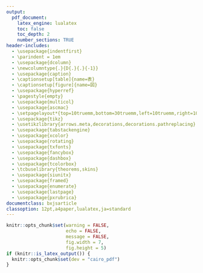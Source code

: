 ```yaml
---
output:
  pdf_document:
    latex_engine: lualatex
    toc: false
    toc_depth: 2
    number_sections: TRUE
header-includes:
  - \usepackage{indentfirst}
  - \parindent = 1em
  - \usepackage{dcolumn}
  - \newcolumntype{.}{D{.}{.}{-1}}
  - \usepackage{caption}
  - \captionsetup[table]{name=表}
  - \captionsetup[figure]{name=図}
  - \usepackage{hyperref}
  - \pagestyle{empty}
  - \usepackage{multicol}
  - \usepackage{ascmac}
  - \setpagelayout*{top=10truemm,bottom=30truemm,left=10truemm,right=10truemm}
  - \usepackage{tikz}
  - \usetikzlibrary{arrows.meta,decorations,decorations.pathreplacing}
  - \usepackage{tabstackengine}
  - \usepackage{xcolor}
  - \usepackage{rotating}
  - \usepackage{txfonts}
  - \usepackage{fancybox}
  - \usepackage{dashbox}
  - \usepackage{tcolorbox}
  - \tcbuselibrary{theorems,skins}
  - \usepackage{siunitx}
  - \usepackage{framed}
  - \usepackage{enumerate}
  - \usepackage{lastpage}
  - \usepackage{pxrubrica}
documentclass: bxjsarticle
classoption: 12pt,a4paper,lualatex,ja=standard
---
```


```r
knitr::opts_chunk$set(warning = FALSE, 
                      echo = FALSE, 
                      message = FALSE,
                      fig.width = 7,
                      fig.height = 5)
if (knitr::is_latex_output()) {
  knitr::opts_chunk$set(dev = "cairo_pdf")
}
```

\renewcommand{\thefootnote}{}
\newcounter{kaunta}
\renewcommand{\thekaunta}{\arabic{kaunta}}
\newcommand{\kaunta}{\refstepcounter{kaunta}%
\thekaunta}
\def\question{\noindent\fbox{\large\makebox[1em]{\text{\kaunta}}} \hspace{1pt}}
\newcounter{skaunta}
\renewcommand{\theskaunta}{\arabic{skaunta}}
\newcommand{\skaunta}{\refstepcounter{skaunta}%
\theskaunta}
\def\squestion{(\text{\skaunta})\hspace{2.5pt}}
\newcommand{\maru}[1]{\raise0.2ex\hbox{\textcircled{\scriptsize{#1}}}}

\newgeometry{top=10truemm,bottom=10truemm,left=20truemm,right=20truemm}

\thispagestyle{empty}
\begin{center}
\phantom{empty}

\vspace{60truemm}

\hspace{4em} {\HUGE\gtfamily\bfseries \ruby[g]{数}{すう}\hspace{2em}\ruby[g]{学}{がく}}\hspace{1em}{\large \gtfamily \bfseries （$\mathbf{1}$\ruby[g]{年}{ねん}）}\\
\vspace{84truemm}

{\large\gtfamily\bfseries \ruby[g]{注}{ちゅう}\hspace{5em}\ruby[g]{意}{い}}

\end{center}

\centering
\begin{framed}
\begin{flushleft}
\begin{enumerate}[\Large \gtfamily 1]
  \item {\large 「\ruby[g]{開始}{かいし}」の\ruby[g]{合図}{あいず}があるまでは,\ruby[g]{開}{ひら}いてはいけません。}

  \item {\large \ruby[g]{問題}{もんだい}は\pageref{LastPage}ページまであります。}

  \item {\large 「\ruby[g]{開始}{かいし}」の\ruby[g]{合図}{あいず}があったら,まず,\ruby[g]{問題用紙}{もんだいようし}・\ruby[g]{解答用紙}{かいとうようし}に,\ruby[g]{組}{くみ}・\ruby[g]{番号}{ばんごう}と\ruby[g]{名前}{なまえ}などを\ruby[g]{書}{か}きなさい。}

  \item {\large \ruby[g]{答}{こた}えは,すべて\ruby[g]{解答用紙}{かいとうようし}に\ruby[g]{書}{か}きなさい。また、\ruby[g]{所定}{しょてい}の\ruby[g]{欄}{らん}に\ruby[g]{濃}{こ}くはっきりと\ruby[g]{書}{か}きなさい。}

  \item {\large 「\ruby[g]{終了}{しゅうりょう}」の\ruby[g]{合図}{あいず}で,すぐ\ruby[g]{鉛筆}{えんぴつ}をおき,\ruby[g]{解答用紙}{かいとうようし}を\ruby[g]{裏返}{うらがえ}しにしなさい。}
\end{enumerate}
\end{flushleft}
\end{framed}

\vspace{14mm}

\begin{center}
{\large \underline{\hspace{30mm}\ruby[g]{組}{くみ} \hspace{30mm}\ruby[g]{番}{ばん} \hspace{15mm} \ruby[g]{名前}{なまえ} \hspace{60mm}}}
\end{center}

\pagestyle{plain}
\pagenumbering{arabic}

\begin{flushleft}

\question \ruby[g]{空欄}{くうらん}にあてはまる\ruby[g]{言葉}{ことば}や\ruby[g]{数字}{すうじ}を\ruby[g]{答}{こた}えなさい。

\begin{flushright}
\footnotesize{＜知・技$2 \times 6$点＞}
\end{flushright}

\ruby[g]{式}{しき}$2x + 1 = 7 \cdots \maru{1}$や$\dfrac{1}{3}x = -6 \cdots \maru{2}$のように\ruby[g]{文字}{もじ}に\ruby[g]{代入}{だいにゅう}する\ruby[g]{値}{あたい}によって、\ruby[g]{成}{な}り\ruby[g]{立}{た}ったり、\ruby[g]{成}{な}り\ruby[g]{立}{た}たなかったりする\ruby[g]{等式}{とうしき}を$\fbox{\quad \maru{\mbox{ア}} \quad}$という。また、$\maru{\mbox{ア}}$を\ruby[g]{成}{な}り\ruby[g]{立}{た}たせる\ruby[g]{文字}{もじ}の\ruby[g]{値}{あたい}を、$\maru{\mbox{ア}}$の$\fbox{\quad \maru{イ} \quad}$という。また、$\maru{ア}$の$\maru{イ}$を\ruby[g]{求}{もと}めることを\ruby[g]{方程式}{ほうていしき}を$\fbox{\quad \maru{ウ} \quad}$という。

\ruby[g]{式}{しき}$\maru{1}$と$\maru{2}$を\ruby[g]{等式}{とうしき}の\ruby[g]{性質}{せいしつ}を\ruby[g]{使}{つか}って\ruby[g]{解}{と}くと、
\begin{multicols}{2}
$$
\begin{aligned}
2x + 1 &= 7 \\
\mbox{\ruby[g]{両辺}{りょうへん}から}&\fbox{\quad \maru{\mbox{エ} \quad}}\mbox{をひくと} \\
2x &= 6 \\
\mbox{\ruby[g]{両辺}{りょうへん}を}&\fbox{\quad \maru{\mbox{オ} \quad}}でわると \\
x &= 3
\end{aligned}
$$
\columnbreak

$$
\begin{aligned}
\dfrac{1}{3}x &= 6 \\
\mbox{\ruby[g]{両辺}{りょうへん}に}&\fbox{\quad \maru{\mbox{カ} \quad}}\mbox{をかけると}\\
x &= 18
\end{aligned}
$$

\end{multicols}

\question \ruby[g]{次}{つぎ}の\ruby[g]{方程式}{ほうていしき}を\ruby[g]{解}{と}きなさい。

\begin{flushright}
\footnotesize{＜知・技$2 \times 25$点＞}
\end{flushright}

\squestion $x - 7 = 6$ \hfill \squestion $\dfrac{1}{2}x + 3 = x - 1$ \hfill \squestion $3(x - 2) = 5x - 10$ \hfill \squestion $x : 3 = 4 : 5$

\vspace{30mm}

\squestion $2x + 9 = 5$\hfill \squestion $2x + 5 = -3x + 10$ \hfill \squestion $5x + 3 = 2(x - 9)$ 

\vspace{30mm}

\squestion $\dfrac{2x - 1}{5} = \dfrac{x - 2}{4}$ \hfill \squestion $0.005x + 1.2 = 0.16x - 1$ \hfill \squestion $5 : 6 = 15 : x$ 

\vspace{30mm}

\squestion $x : (14 -x) = 3 : 4$ \hfill \squestion $-x + 8 = 3x$ \hfill \squestion $12y + 1 = 9y + 5$

\newpage

\squestion $3x - 4(2x - 1) = 29$ \hfill \squestion $2(x - 1) = 7(- x - 8)$ \hfill \squestion $1.3 - 0.8x = 0.9 - x$ 

\vspace{30mm}

\squestion $\dfrac{3}{2}a - 7 = \dfrac{1}{3}a$ \hfill \squestion $0.3(0.2x - 1) = 0.54$ \hfill \squestion $\dfrac{2}{3}x -3 = \dfrac{1}{12}(3x + 4)$

\vspace{30mm}

\squestion $(x + 1):3 = 5x :12$ \hfill \squestion $3x = 21$ \hfill \squestion $17x = -17$ 

\vspace{30mm}

\squestion $18 = -2x$ \hfill \squestion $\dfrac{x}{7} = 3$ \hfill \squestion $\dfrac{4x -5}{3} = 2x - 9$

\vspace{30mm}

\newpage

\begin{multicols}{2}
\question 
\ruby[g]{正}{ただし}さんは、\ruby[g]{右}{みぎ}の\ruby[g]{方程式}{ほうていしき}の\ruby[g]{解}{と}き\ruby[g]{方}{かた}がまちがっていることに\ruby[g]{気}{き}づきました。アからウのどこで$\underline{\mbox{\ruby[g]{初}{はじ}めてまちがえていますか}}$。\ruby[g]{初}{はじ}めてまちがえている\ruby[g]{式}{しき}の\ruby[g]{記号}{きごう}を\ruby[g]{書}{か}きなさい。また、この\ruby[g]{方程式}{ほうていしき}の\ruby[g]{正}{ただ}しい\ruby[g]{解}{かい}を\ruby[g]{求}{もと}めなさい。

\begin{flushright}
\footnotesize{＜知・技$3 \times 2$点＞}
\end{flushright}

\columnbreak
\begin{screen}
\begin{align*}
5x - 2 &= 7x + 10 \\
5x + 7x &= 10 + 2  &\cdots \mbox{ア}\\
12x &= 12 &\cdots \mbox{イ}\\
x &= 0 &\cdots \mbox{ウ}
\end{align*}
\end{screen}
\end{multicols}

\vfill

\question $x$についての\ruby[g]{方程式}{ほうていしき}$5x + 5 = 3x -4a$の\ruby[g]{解}{かい}が$-3$であるとき、$a$の\ruby[g]{値}{あたい}を\ruby[g]{求}{もと}めなさい。
\begin{flushright}
\footnotesize{＜知・技5点＞}
\end{flushright}

\vfill

\newpage

\setcounter{skaunta}{0}
\question 1\ruby[g]{本}{ぽん}150\ruby[g]{円}{えん}のジュースを\ruby[g]{何本}{なんぼん}かと、200\ruby[g]{円}{えん}のお\ruby[g]{菓子}{かし}を1\ruby[g]{個買}{か}ったら、\ruby[g]{代金}{だいきん}の\ruby[g]{合計}{ごうけい}が140\ruby[g]{円}{えん}でした。このとき、\ruby[g]{次}{つぎ}の\ruby[g]{問}{とい}に\ruby[g]{答}{こた}えなさい。

\begin{flushright}
\footnotesize{＜知・技$5 \times 2$点＞}
\end{flushright}


\squestion ジュースを$x$\ruby[g]{本}{ほん}\ruby[g]{買}{か}ったとして、ジュースの\ruby[g]{本数}{ほんすう}を\ruby[g]{求}{もと}めるための\ruby[g]{方程式}{ほうていしき}をつくりなさい。

\vfill

\squestion (1)で\ruby[g]{作}{つく}った\ruby[g]{方程式}{ほうていしき}を\ruby[g]{解}{と}いて、ジュースの\ruby[g]{本数}{ほんすう}を\ruby[g]{求}{もと}めなさい。

\vfill

\question ウスターソースとケチャップを$2 : 3$の\ruby[g]{割合}{わりあい}で\ruby[g]{混}{ま}ぜて、ハンバーグソースを\ruby[g]{作}{つく}ります。
ケチャップを$120 \si{ml}$\ruby[g]{使}{つか}うとき、ウスターソースは\ruby[g]{何}{なん}$\si{ml}$あればよいでしょうか。＜知・技5点＞

\vfill
\vfill

\newpage

\setcounter{skaunta}{0}
\question \ruby[g]{武}{たけし}さんは、ケーキがすべて\ruby[g]{同}{おな}じ\ruby[g]{値段}{ねだん}で\ruby[g]{販売}{はんばい}されるセールに\ruby[g]{出}{で}かけ、おばあちゃんの\ruby[g]{家}{いえ}に\ruby[g]{持}{も}っていくお\ruby[g]{土産}{みやげ}のケーキを\ruby[g]{買}{か}ってきました。\ruby[g]{武}{たけし}さんは、\ruby[g]{次}{つぎ}のように\ruby[g]{言}{い}っています。

\begin{flushright}
\footnotesize{＜(1)思・判・表$5 \times 2$点、(2)思・判・表6点＞}
\end{flushright}

\begin{figure}[h]
\includegraphics[height=30truemm]{cake.jpg}
\end{figure}

\begin{multicols}{2}
\squestion \ruby[g]{武}{たけし}さんが\ruby[g]{持}{も}っている\ruby[g]{金額}{きんがく}は、\ruby[g]{右}{みぎ}のようにして\ruby[g]{求}{もと}めることができます。

\ruby[g]{右}{みぎ}の\doublebox{\qquad\phantom{250円}}に、\ruby[g]{武}{たけし}さんが\ruby[g]{持}{も}っている\ruby[g]{式}{しき}を\ruby[g]{書}{か}き、\ruby[g]{問題}{もんだい}の\ruby[g]{答}{こた}えを\ruby[g]{求}{もと}めなさい。

\columnbreak
\begin{screen}
ケーキ1\ruby[g]{個}{こ}の\ruby[g]{値段}{ねだん}を$x$\ruby[g]{円}{えん}とすると
\begin{align*}
10x - 300 &= 8x + 160 \\
2x &= 460 \\
x &= 230
\end{align*}
したがって、\ruby[g]{武}{たけし}さんが\ruby[g]{持}{も}っている\ruby[g]{金額}{きんがく}は

\hspace*{25mm}\doublebox{\qquad \phantom{250円}}

これは、\ruby[g]{問題}{もんだい}に\ruby[g]{適}{てき}している。
\begin{flushright}
$\underline{\mbox{答 }\fbox{\quad\phantom{250}}\mbox{円}}$
\end{flushright}
\end{screen}

\end{multicols}

\squestion (1)で、\ruby[g]{武}{たけし}さんが\ruby[g]{持}{も}っている\ruby[g]{金額}{きんがく}を\ruby[g]{求}{もと}めた\ruby[g]{方法}{ほうほう}は、\ruby[g]{次}{つぎ}のように\ruby[g]{説明}{せつめい}できます。

\begin{screen}
ケーキ1\ruby[g]{個}{こ}の\ruby[g]{値段}{ねだん}を$x$\ruby[g]{円}{えん}とし、\ruby[g]{武}{たけし}さんが\ruby[g]{持}{も}っている\ruby[g]{金額}{きんがく}に\ruby[g]{着目}{ちゃくもく}して\ruby[g]{方程式}{ほうていしき}をつくり、$x$の\ruby[g]{値}{あたい}を\ruby[g]{求}{もと}め、\ruby[g]{方程式}{ほうていしき}の\ruby[g]{左辺}{さへん}または\ruby[g]{右辺}{うへん}に$x$の\ruby[g]{値}{あたい}を\ruby[g]{代入}{だいにゅう}して、\ruby[g]{持}{も}っている\ruby[g]{金額}{きんがく}を\ruby[g]{求}{もと}める。
\end{screen}

この\ruby[g]{問題}{もんだい}は、\ruby[g]{方程式}{ほうていしき}$\dfrac{x + 300}{10} = \dfrac{x -160}{8}$を\ruby[g]{解}{と}くことでも、\ruby[g]{武}{たけし}さんが\ruby[g]{持}{も}っている\ruby[g]{金額}{きんがく}を\ruby[g]{求}{もと}めることができます。その\ruby[g]{方法}{ほうほう}を、\ruby[g]{上}{うえ}にならって\ruby[g]{説明}{せつめい}しなさい。

\vfill

\end{flushleft}

